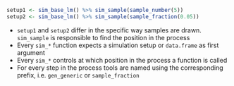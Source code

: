 ```r
setup1 <- sim_base_lm() %>% sim_sample(sample_number(5))
setup2 <- sim_base_lm() %>% sim_sample(sample_fraction(0.05))
```

- `setup1` and `setup2` differ in the specific way samples are drawn. `sim_sample` is responsible to find the position in the process
- Every `sim_*` function expects a simulation setup or `data.frame` as first argument
- Every `sim_*` controls at which position in the process a function is called
- For every step in the process tools are named using the corresponding prefix, i.e. `gen_generic` or `sample_fraction`
